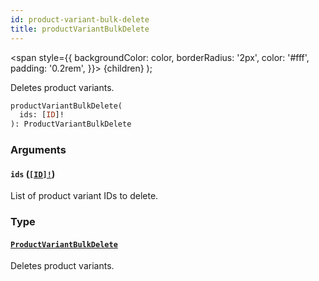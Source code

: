 ```yaml
---
id: product-variant-bulk-delete
title: productVariantBulkDelete
---
```


<span
style={{
      backgroundColor: color,
      borderRadius: '2px',
      color: '#fff',
      padding: '0.2rem',
    }}>
{children}
</span>
);

Deletes product variants.

```graphql
productVariantBulkDelete(
  ids: [ID]!
): ProductVariantBulkDelete

```

### Arguments

#### `ids` ([`[ID]!`](/api-reference/scalars/id.mdx))

List of product variant IDs to delete.

### Type

#### [`ProductVariantBulkDelete`](/api-reference/objects/product-variant-bulk-delete.mdx)

Deletes product variants.
